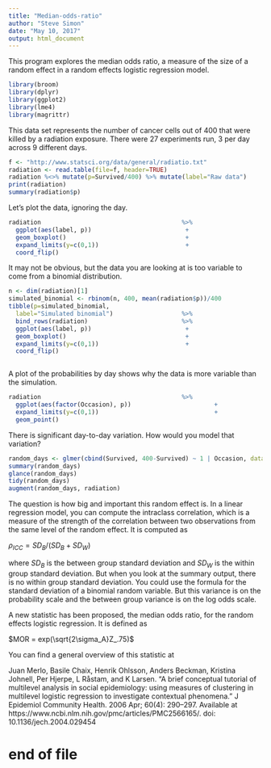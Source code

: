 ```yaml
---
title: "Median-odds-ratio"
author: "Steve Simon"
date: "May 10, 2017"
output: html_document
---
```


This program explores the median odds ratio, a measure of the size of a random effect in a random effects logistic regression model.

```r
library(broom)
library(dplyr)
library(ggplot2)
library(lme4)
library(magrittr)
```

This data set represents the number of cancer cells out of 400 that were killed by a radiation exposure. There were 27 experiments run, 3 per day across 9 different days.

```r
f <- "http://www.statsci.org/data/general/radiatio.txt"
radiation <- read.table(file=f, header=TRUE)
radiation %<>% mutate(p=Survived/400) %>% mutate(label="Raw data")
print(radiation)
summary(radiation$p)
```

Let's plot the data, ignoring the day.

```r
radiation                                       %>%
  ggplot(aes(label, p))                          +
  geom_boxplot()                                 +
  expand_limits(y=c(0,1))                        +
  coord_flip()
```

It may not be obvious, but the data you are looking at is too variable to come from a binomial distribution.

```r
n <- dim(radiation)[1]
simulated_binomial <- rbinom(n, 400, mean(radiation$p))/400
tibble(p=simulated_binomial,
  label="Simulated binomial")                   %>%
  bind_rows(radiation)                          %>%
  ggplot(aes(label, p))                          +
  geom_boxplot()                                 +
  expand_limits(y=c(0,1))                        +
  coord_flip()



```

A plot of the probabilities by day shows why the data is more variable than the simulation.

```r
radiation                                       %>%
  ggplot(aes(factor(Occasion), p))                       +
  expand_limits(y=c(0,1))                                +
  geom_point()
```

There is significant day-to-day variation. How would you model that variation?

```r
random_days <- glmer(cbind(Survived, 400-Survived) ~ 1 | Occasion, data=radiation, family=binomial)
summary(random_days)
glance(random_days)
tidy(random_days)
augment(random_days, radiation)
```

The question is how big and important this random effect is. In a linear regression model, you can compute the intraclass correlation, which is a measure of the strength of the correlation between two observations from the same level of the random effect. It is computed as

$\rho_{ICC}=SD_B/(SD_B+SD_W)$

where $SD_B$ is the between group standard deviation and $SD_W$ is the within group standard deviation. But when you look at the summary output, there is no within group standard deviation. You could use the formula for the standard deviation of a binomial random variable. But this variance is on the probability scale and the between group variance is on the log odds scale.

A new statistic has been proposed, the median odds ratio, for the random effects logistic regression. It is defined as 

$MOR = exp(\sqrt{2\sigma_A}Z_.75)$

You can find a general overview of this statistic at



Juan Merlo, Basile Chaix, Henrik Ohlsson, Anders Beckman, Kristina Johnell, Per Hjerpe, L Råstam, and K Larsen. "A brief conceptual tutorial of multilevel analysis in social epidemiology: using measures of clustering in multilevel logistic regression to investigate contextual phenomena." J Epidemiol Community Health. 2006 Apr; 60(4): 290–297. Available at https://www.ncbi.nlm.nih.gov/pmc/articles/PMC2566165/.
doi:  10.1136/jech.2004.029454

# end of file